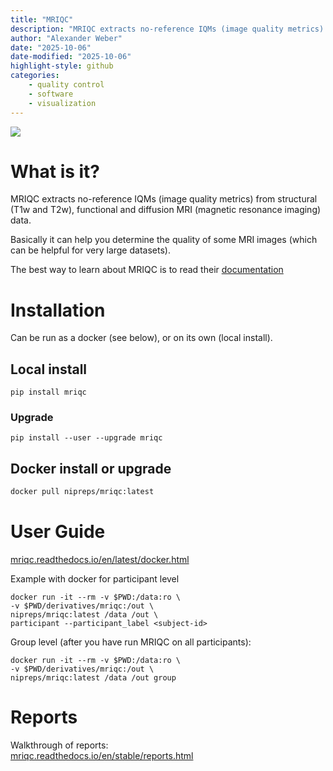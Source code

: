 ```yaml
---
title: "MRIQC"
description: "MRIQC extracts no-reference IQMs (image quality metrics) from structural (T1w and T2w), functional and diffusion MRI (magnetic resonance imaging) data."
author: "Alexander Weber"
date: "2025-10-06"
date-modified: "2025-10-06"
highlight-style: github
categories:
    - quality control
    - software
    - visualization
---
```


![](img/mriqc.png)

# What is it?

MRIQC extracts no-reference IQMs (image quality metrics) from structural (T1w and T2w), functional and diffusion MRI (magnetic resonance imaging) data.

Basically it can help you determine the quality of some MRI images (which can be helpful for very large datasets).

The best way to learn about MRIQC is to read their [documentation](https://mriqc.readthedocs.io/en/latest/) 

# Installation 

Can be run as a docker (see below), or on its own (local install).

## Local install
``` 
pip install mriqc
```

### Upgrade 

``` 
pip install --user --upgrade mriqc
```

## Docker install or upgrade

```bash
docker pull nipreps/mriqc:latest
```

# User Guide 

[mriqc.readthedocs.io/en/latest/docker.html](https://mriqc.readthedocs.io/en/latest/docker.html)

Example with docker for participant level

``` 
docker run -it --rm -v $PWD:/data:ro \
-v $PWD/derivatives/mriqc:/out \
nipreps/mriqc:latest /data /out \
participant --participant_label <subject-id>
```

Group level (after you have run MRIQC on all participants):

``` 
docker run -it --rm -v $PWD:/data:ro \
-v $PWD/derivatives/mriqc:/out \
nipreps/mriqc:latest /data /out group
```

# Reports 

Walkthrough of reports:\
[mriqc.readthedocs.io/en/stable/reports.html](https://mriqc.readthedocs.io/en/stable/reports.html)

